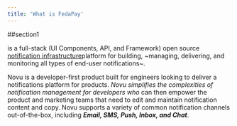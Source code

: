```yaml
---
title: 'What is FedaPay'
---
```


##section1

is a full-stack (UI Components, API, and Framework) open source [notification infrastructure](introduction/fr/keyconcepts-fr)platform for building, ~managing, delivering, and monitoring all types of end-user notifications~.

Novu is a developer-first product built for engineers looking to deliver a notifications platform for products. _Novu simplifies the complexities of notification management for developers who_ can then empower the product and marketing teams that need to edit and maintain notification content and copy. Novu supports a variety of common notification channels out-of-the-box, including ***Email, SMS, Push, Inbox, and Chat***.